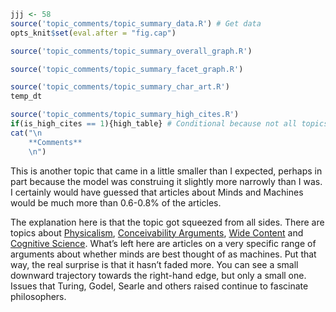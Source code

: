```r
jjj <- 58
source('topic_comments/topic_summary_data.R') # Get data
opts_knit$set(eval.after = "fig.cap")
```

```r
source('topic_comments/topic_summary_overall_graph.R')
```

```r

source('topic_comments/topic_summary_facet_graph.R')
```

```r

source('topic_comments/topic_summary_char_art.R')
temp_dt
```

```r
source('topic_comments/topic_summary_high_cites.R')
if(is_high_cites == 1){high_table} # Conditional because not all topics have high cites
cat("\n
	**Comments**
	\n")
```

This is another topic that came in a little smaller than I expected, perhaps in part because the model was construing it slightly more narrowly than I was. I certainly would have guessed that articles about Minds and Machines would be much more than 0.6-0.8% of the articles.

The explanation here is that the topic got squeezed from all sides. There are topics about [Physicalism](#topic09), [Conceivability Arguments](#topic55), [Wide Content](#topic85) and [Cognitive Science](#topic87). What's left here are articles on a very specific range of arguments about whether minds are best thought of as machines. Put that way, the real surprise is that it hasn't faded more. You can see a small downward trajectory towards the right-hand edge, but only a small one. Issues that Turing, Godel, Searle and others raised continue to fascinate philosophers.